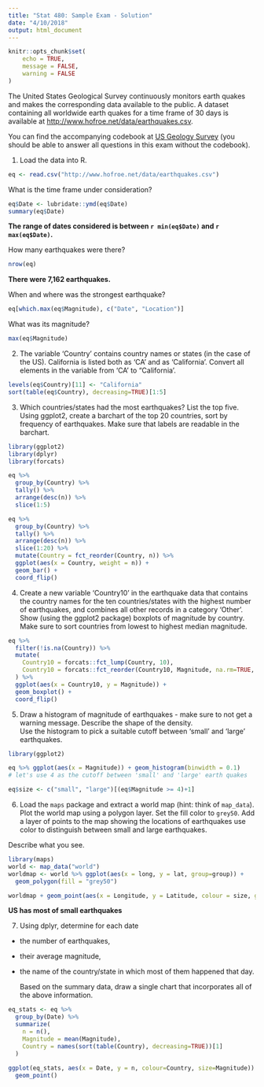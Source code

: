 ```yaml
---
title: "Stat 480: Sample Exam - Solution"
date: "4/10/2018"
output: html_document
---
```


```r
knitr::opts_chunk$set(
	echo = TRUE,
	message = FALSE,
	warning = FALSE
)
```

The United States Geological Survey continuously monitors earth quakes and makes the corresponding data available to the public. 
A dataset containing all worldwide earth quakes  for a time frame of 30 days is available at <a href="http://www.hofroe.net/data/earthquakes.csv">http://www.hofroe.net/data/earthquakes.csv</a>.

You can find the accompanying codebook at <a href="http://earthquake.usgs.gov/earthquakes/feed/v1.0/csv.php">US Geology Survey</a> (you should be able to answer all questions in this exam without the codebook). 

1. Load the data into R.  

```r
eq <- read.csv("http://www.hofroe.net/data/earthquakes.csv")
```


What is the time frame under consideration? 

```r
eq$Date <- lubridate::ymd(eq$Date)
summary(eq$Date)
```

**The range of dates considered is between `r min(eq$Date)` and `r max(eq$Date)`.** 

How many earthquakes were there?

```r
nrow(eq)
```

**There were 7,162 earthquakes.**


When and where was the strongest earthquake? 

```r
eq[which.max(eq$Magnitude), c("Date", "Location")]
```


What was its magnitude?

```r
max(eq$Magnitude)
```


2. The variable 'Country' contains country names or states (in the case of the US). California is listed both as 'CA' and as 'California'. Convert all elements in the variable from 'CA' to "California'. 

```r
levels(eq$Country)[11] <- "California"
sort(table(eq$Country), decreasing=TRUE)[1:5]
```

3. Which countries/states had the most earthquakes? List the top five. Using ggplot2, create a barchart of the top 20 countries, sort by frequency of earthquakes. 	Make sure that labels are readable in the barchart.

```r
library(ggplot2)
library(dplyr)
library(forcats)

eq %>% 
  group_by(Country) %>% 
  tally() %>% 
  arrange(desc(n)) %>% 
  slice(1:5)

eq %>% 
  group_by(Country) %>% 
  tally() %>% 
  arrange(desc(n)) %>% 
  slice(1:20) %>% 
  mutate(Country = fct_reorder(Country, n)) %>%
  ggplot(aes(x = Country, weight = n)) + 
  geom_bar() + 
  coord_flip()
```

4. Create a new variable 'Country10' in the earthquake data that contains the country names  for the  ten countries/states with the highest number of earthquakes, and combines all other records in a category 'Other'. <br>
Show (using the ggplot2 package) boxplots of magnitude by country. Make sure to sort countries from lowest to highest median magnitude.

```r
eq %>% 
  filter(!is.na(Country)) %>% 
  mutate(
    Country10 = forcats::fct_lump(Country, 10),
    Country10 = forcats::fct_reorder(Country10, Magnitude, na.rm=TRUE, .fun = median)
  ) %>%
  ggplot(aes(x = Country10, y = Magnitude)) + 
  geom_boxplot() +
  coord_flip()
```

5.	Draw a histogram of magnitude of earthquakes - make sure to not get a warning message.
	Describe the shape of the density. <br>
	Use the histogram to pick a suitable cutoff between 'small' and 'large' earthquakes. 
```r
library(ggplot2)

eq %>% ggplot(aes(x = Magnitude)) + geom_histogram(binwidth = 0.1)
# let's use 4 as the cutoff between 'small' and 'large' earth quakes

eq$size <- c("small", "large")[(eq$Magnitude >= 4)+1]
```

6. Load the `maps` package and extract a world map (hint: think of `map_data`). Plot the world map using a polygon layer. Set the fill color to `grey50`.
Add a layer of points to the map showing the locations of earthquakes use color to distinguish between small and large earthquakes.

Describe what you see.

```r
library(maps)
world <- map_data("world")
worldmap <- world %>% ggplot(aes(x = long, y = lat, group=group)) + 
  geom_polygon(fill = "grey50") 

worldmap + geom_point(aes(x = Longitude, y = Latitude, colour = size, group=1), data = eq)
```

**US has most of small earthquakes**


7. Using dplyr, determine for each date

- the number of earthquakes, 
- their average magnitude, 
- the name of the country/state in which most of them happened that day. 

  Based on the summary data, draw a single chart that incorporates all of the above information.

```r
eq_stats <- eq %>% 
  group_by(Date) %>% 
  summarize(
    n = n(),
    Magnitude = mean(Magnitude),
    Country = names(sort(table(Country), decreasing=TRUE))[1]
  )
 
ggplot(eq_stats, aes(x = Date, y = n, colour=Country, size=Magnitude)) + 
  geom_point()
```
